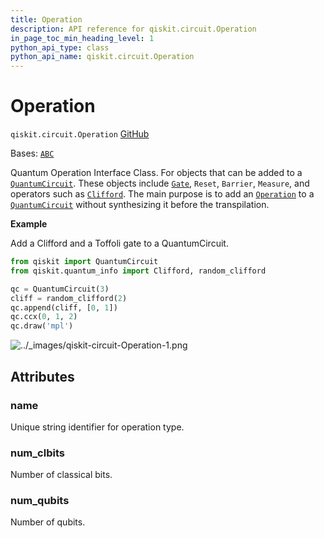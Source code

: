 ```yaml
---
title: Operation
description: API reference for qiskit.circuit.Operation
in_page_toc_min_heading_level: 1
python_api_type: class
python_api_name: qiskit.circuit.Operation
---
```


# Operation

<span id="qiskit.circuit.Operation" />

`qiskit.circuit.Operation` [GitHub](https://github.com/qiskit/qiskit/tree/main/qiskit/circuit/operation.py "view source code")

Bases: [`ABC`](https://docs.python.org/3/library/abc.html#abc.ABC "(in Python v3.12)")

Quantum Operation Interface Class. For objects that can be added to a [`QuantumCircuit`](qiskit.circuit.QuantumCircuit "qiskit.circuit.QuantumCircuit"). These objects include [`Gate`](qiskit.circuit.Gate "qiskit.circuit.Gate"), `Reset`, `Barrier`, `Measure`, and operators such as [`Clifford`](qiskit.quantum_info.Clifford "qiskit.quantum_info.Clifford"). The main purpose is to add an [`Operation`](#qiskit.circuit.Operation "qiskit.circuit.Operation") to a [`QuantumCircuit`](qiskit.circuit.QuantumCircuit "qiskit.circuit.QuantumCircuit") without synthesizing it before the transpilation.

**Example**

Add a Clifford and a Toffoli gate to a QuantumCircuit.

```python
from qiskit import QuantumCircuit
from qiskit.quantum_info import Clifford, random_clifford

qc = QuantumCircuit(3)
cliff = random_clifford(2)
qc.append(cliff, [0, 1])
qc.ccx(0, 1, 2)
qc.draw('mpl')
```

![../\_images/qiskit-circuit-Operation-1.png](/images/api/qiskit/dev/qiskit-circuit-Operation-1.png)

## Attributes

<span id="qiskit.circuit.Operation.name" />

### name

Unique string identifier for operation type.

<span id="qiskit.circuit.Operation.num_clbits" />

### num\_clbits

Number of classical bits.

<span id="qiskit.circuit.Operation.num_qubits" />

### num\_qubits

Number of qubits.

